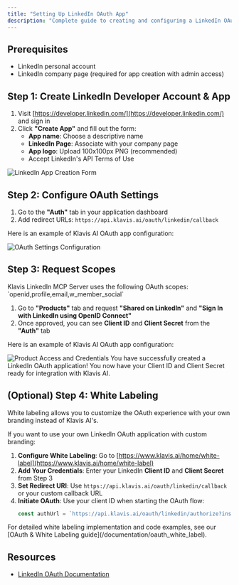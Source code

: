 ```yaml
---
title: "Setting Up LinkedIn OAuth App"
description: "Complete guide to creating and configuring a LinkedIn OAuth application"
---
```


## Prerequisites

- LinkedIn personal account
- LinkedIn company page (required for app creation with admin access)

## Step 1: Create LinkedIn Developer Account & App

1. Visit [https://developer.linkedin.com/](https://developer.linkedin.com/) and sign in
2. Click **"Create App"** and fill out the form:
   - **App name**: Choose a descriptive name
   - **LinkedIn Page**: Associate with your company page
   - **App logo**: Upload 100x100px PNG (recommended)
   - Accept LinkedIn's API Terms of Use

<img src="/images/knowledge-base/linkedin_oauth_app/step1.png" alt="LinkedIn App Creation Form" />

## Step 2: Configure OAuth Settings

1. Go to the **"Auth"** tab in your application dashboard
2. Add redirect URLs: `https://api.klavis.ai/oauth/linkedin/callback`

Here is an example of Klavis AI OAuth app configuration:

<img src="/images/knowledge-base/linkedin_oauth_app/step2.png" alt="OAuth Settings Configuration" />

## Step 3: Request Scopes

<Note>
Klavis LinkedIn MCP Server uses the following OAuth scopes: `openid,profile,email,w_member_social`
</Note>

1. Go to **"Products"** tab and request **"Shared on LinkedIn"** and **"Sign In with LinkedIn using OpenID Connect"**
2. Once approved, you can see **Client ID** and **Client Secret** from the **"Auth"** tab

Here is an example of Klavis AI OAuth app configuration:

<img src="/images/knowledge-base/linkedin_oauth_app/step3.png" alt="Product Access and Credentials" />

<Check>
You have successfully created a LinkedIn OAuth application! You now have your Client ID and Client Secret ready for integration with Klavis AI.
</Check>

## (Optional) Step 4: White Labeling 

<Note>
White labeling allows you to customize the OAuth experience with your own branding instead of Klavis AI's.
</Note>

If you want to use your own LinkedIn OAuth application with custom branding:

1. **Configure White Labeling**: Go to [https://www.klavis.ai/home/white-label](https://www.klavis.ai/home/white-label)
2. **Add Your Credentials**: Enter your LinkedIn **Client ID** and **Client Secret** from Step 3
3. **Set Redirect URI**: Use `https://api.klavis.ai/oauth/linkedin/callback` or your custom callback URL
4. **Initiate OAuth**: Use your client ID when starting the OAuth flow:
   ```javascript
   const authUrl = `https://api.klavis.ai/oauth/linkedin/authorize?instance_id=${instanceId}&client_id=${yourClientId}`;
   ```

<Tip>
For detailed white labeling implementation and code examples, see our [OAuth & White Labeling guide](/documentation/oauth_white_label).
</Tip>

## Resources
- [LinkedIn OAuth Documentation](https://docs.microsoft.com/en-us/linkedin/shared/authentication/authorization-code-flow)